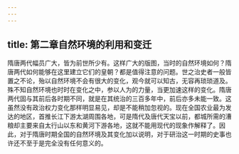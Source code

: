```yaml
---
---
---
```

title: 第二章自然环境的利用和变迁
---



隋唐两代幅员广大，皆为前世所少有。这样广大的版图，当时的自然环境如何？隋唐两代如何能够在这里建立它们的皇朝？都是值得注意的问题。世之治史者一般皆置之不论，殆以自然环境不会有很大的变化，观今就可以知古，无容再琐琐道及。殊不知自然环境也时时在变化之中，参以人为的力量，当更加速这样的变化。隋唐两代固与其前后各时期不同，就是在其统治的三百多年中，前后亦多未能一致。这虽然没有政治权力变化那样明显易见，却是不能稍加忽视的。现在全国农业最为发达的地区，首推长江下游太湖周围各地，可是隋代及唐代天宝以前，都城所需的漕粮却主要来自太行山以东和黄河下游各地，这就不能用现代的现象作解释了。因此，对于隋唐时期全国的自然环境及其变化加以说明，对于研治这一时期的史事也许还不至于是完全没有任何意义的。